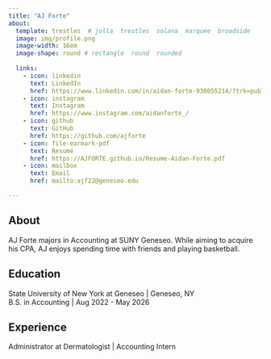 ```yaml
---
title: "AJ Forte" 
about:
  template: trestles  # jolla  trestles  solana  marquee  broadside
  image: img/profile.png
  image-width: 16em
  image-shape: round # rectangle  round  rounded
  
  links:
    - icon: linkedin
      text: LinkedIn
      href: https://www.linkedin.com/in/aidan-forte-938055214/?trk=public-profile-join-page
    - icon: instagram
      text: Instagram
      href: https://www.instagram.com/aidanforte_/
    - icon: github
      text: GitHub
      href: https://github.com/ajforte
    - icon: file-earmark-pdf
      text: Resumé
      href: https://AJFORTE.github.io/Resume-Aidan-Forte.pdf
    - icon: mailbox
      text: Email
      href: mailto:ajf22@geneseo.edu

---
```


## About

AJ Forte majors in Accounting at SUNY Geneseo. While aiming to acquire his CPA, AJ enjoys spending time with friends and playing basketball.

## Education

State University of New York at Geneseo | Geneseo, NY <br>
B.S. in Accounting | Aug 2022 - May 2026 <br>

## Experience

Administrator at Dermatologist | Accounting Intern


